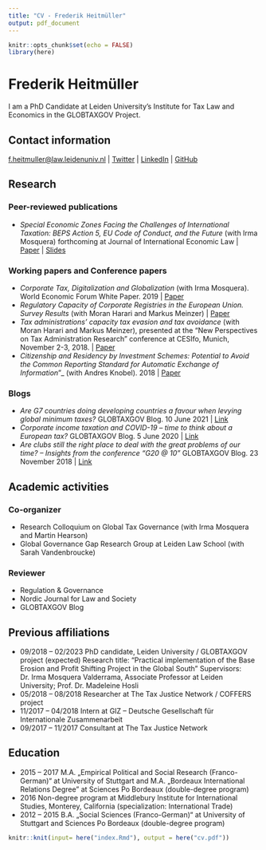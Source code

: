 ```yaml
---
title: "CV - Frederik Heitmüller"
output: pdf_document
---
```


```r
knitr::opts_chunk$set(echo = FALSE)
library(here)
```

# Frederik Heitmüller

I am a PhD Candidate at Leiden University's Institute for Tax Law and Economics in the GLOBTAXGOV Project. 

## Contact information

[f.heitmuller@law.leidenuniv.nl](mailto:f.heitmuller@law.leidenuniv.nl) | [Twitter](https://twitter.com/HeitmuellerF) | [LinkedIn](https://www.linkedin.com/in/frederik-heitm%C3%BCller-6b041314a/) | [GitHub](https://github.com/fheitmueller) 

## Research
### Peer-reviewed publications

- _Special Economic Zones Facing the Challenges of International Taxation: BEPS Action 5, EU Code of Conduct, and the Future_ (with Irma Mosquera) forthcoming at Journal of International Economic Law | [Paper](https://doi.org/10.1093/jiel/jgab019) |  [Slides](http://globtaxgov.weblog.leidenuniv.nl/files/2020/10/Heitm%C3%BCller_Mosquera_SEZ_taxation.pdf)


### Working papers and Conference papers
-	_Corporate Tax, Digitalization and Globalization_ (with Irma Mosquera). World Economic Forum White Paper. 2019 | [Paper](http://www3.weforum.org/docs/WEF_Corporate_Tax_Digitalization_and_Globalization.pdf)
-	_Regulatory Capacity of Corporate Registries in the European Union. Survey Results_ (with Moran Harari and Markus Meinzer) | [Paper](https://www.taxjustice.net/wp-content/uploads/2019/02/Administrative-capacity-of-corporate-registries-Tax-Justice-Network-Feb-2019.pdf)
-	_Tax administrations' capacity tax evasion and tax avoidance_ (with Moran Harari and Markus Meinzer), presented at the “New Perspectives on Tax Administration Research” conference at CESIfo, Munich, November 2-3, 2018. | [Paper](https://papers.ssrn.com/sol3/papers.cfm?abstract_id=3300589)
-	_Citizenship and Residency by Investment Schemes: Potential to Avoid the Common Reporting Standard for Automatic Exchange of Information_”_ (with Andres Knobel). 2018 | [Paper](https://papers.ssrn.com/sol3/papers.cfm?abstract_id=3144444)

### Blogs
- _Are G7 countries doing developing countries a favour when levying global minimum taxes?_ GLOBTAXGOV Blog. 10 June 2021 | [Link](https://globtaxgov.weblog.leidenuniv.nl/2021/06/10/are-g7-countries-doing-developing-countries-a-favour-when-levying-global-minimum-taxes/)
- _Corporate income taxation and COVID-19 – time to think about a European tax?_ GLOBTAXGOV Blog. 5 June 2020 | [Link](https://globtaxgov.weblog.leidenuniv.nl/2020/06/05/corporate-income-taxation-and-covid-19-time-to-think-about-a-european-tax/)
- _Are clubs still the right place to deal with the great problems of our time? – Insights from the conference “G20 @ 10”_ GLOBTAXGOV Blog. 23 November 2018 | [Link](https://globtaxgov.weblog.leidenuniv.nl/2018/11/23/are-clubs-still-the-right-place-to-deal-with-the-great-problems-of-our-time-insights-from-the-conference-g20-10/)

## Academic activities
### Co-organizer 
- Research Colloquium on Global Tax Governance (with Irma Mosquera and Martin Hearson)
- Global Governance Gap Research Group at Leiden Law School (with Sarah Vandenbroucke)

### Reviewer
- Regulation & Governance
- Nordic Journal for Law and Society
- GLOBTAXGOV Blog

## Previous affiliations
- 09/2018 – 02/2023	PhD candidate, Leiden University / GLOBTAXGOV project
(expected)	Research title: “Practical implementation of the Base Erosion and Profit Shifting Project in the Global South”
	Supervisors: Dr. Irma Mosquera Valderrama, Associate Professor at Leiden University; Prof. Dr. Madeleine Hosli 
- 05/2018 – 08/2018	Researcher at The Tax Justice Network / COFFERS project
- 11/2017 – 04/2018 	Intern at GIZ – Deutsche Gesellschaft für Internationale Zusammenarbeit
- 09/2017 – 11/2017	Consultant at The Tax Justice Network

## Education
- 2015 – 2017 	M.A. „Empirical Political and Social Research (Franco-German)“ at University of Stuttgart and M.A. „Bordeaux International Relations Degree” at Sciences Po Bordeaux (double-degree program)
- 2016 Non-degree program at Middlebury Institute for International Studies, Monterey, California (specialization: International Trade)
- 2012 – 2015 	B.A. „Social Sciences (Franco-German)“ at University of Stuttgart and Sciences Po Bordeaux (double-degree program)

```r

knitr::knit(input= here("index.Rmd"), output = here("cv.pdf"))
```

